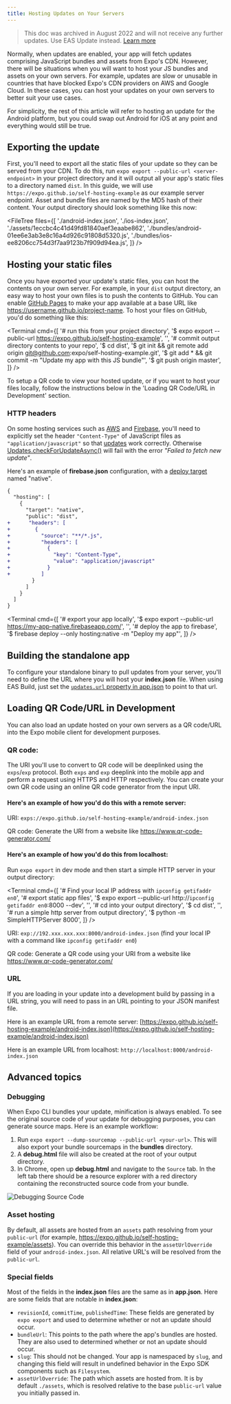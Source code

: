 ```yaml
---
title: Hosting Updates on Your Servers
---
```



> This doc was archived in August 2022 and will not receive any further updates. Use EAS Update instead. [Learn more](/eas-update/introduction)

Normally, when updates are enabled, your app will fetch updates comprising JavaScript bundles and assets from Expo's CDN. However, there will be situations when you will want to host your JS bundles and assets on your own servers. For example, updates are slow or unusable in countries that have blocked Expo's CDN providers on AWS and Google Cloud. In these cases, you can host your updates on your own servers to better suit your use cases.

For simplicity, the rest of this article will refer to hosting an update for the Android platform, but you could swap out Android for iOS at any point and everything would still be true.

## Exporting the update

First, you'll need to export all the static files of your update so they can be served from your CDN. To do this, run `expo export --public-url <server-endpoint>` in your project directory and it will output all your app's static files to a directory named `dist`. In this guide, we will use `https://expo.github.io/self-hosting-example` as our example server endpoint. Asset and bundle files are named by the MD5 hash of their content. Your output directory should look something like this now:

<FileTree
  files={[
    './android-index.json',
    './ios-index.json',
    './assets/1eccbc4c41d49fd81840aef3eaabe862',
    './bundles/android-01ee6e3ab3e8c16a4d926c91808d5320.js',
    './bundles/ios-ee8206cc754d3f7aa9123b7f909d94ea.js',
  ]}
/>

## Hosting your static files

Once you have exported your update's static files, you can host the contents on your own server. For example, in your `dist` output directory, an easy way to host your own files is to push the contents to GitHub. You can enable [GitHub Pages](https://pages.github.com/) to make your app available at a base URL like https://username.github.io/project-name. To host your files on GitHub, you'd do something like this:

<Terminal
  cmd={[
    '# run this from your project directory',
    '$ expo export --public-url https://expo.github.io/self-hosting-example',
    '',
    '# commit output directory contents to your repo',
    '$ cd dist',
    '$ git init && git remote add origin git@github.com:expo/self-hosting-example.git',
    '$ git add * && git commit -m "Update my app with this JS bundle"',
    '$ git push origin master',
  ]}
/>

To setup a QR code to view your hosted update, or if you want to host your files locally, follow the instructions below in the 'Loading QR Code/URL in Development' section.

### HTTP headers

On some hosting services such as [AWS](https://aws.amazon.com/) and [Firebase](http://firebase.google.com/), you'll need to explicitly set the header `"Content-Type"` of JavaScript files as `"application/javascript"` so that [updates](./configuring-updates) work correctly. Otherwise [Updates.checkForUpdateAsync()](/versions/latest/sdk/updates/#updatescheckforupdateasync) will fail with the error _"Failed to fetch new update"_.

Here's an example of **firebase.json** configuration, with a [deploy target](https://firebase.google.com/docs/cli/targets) named "native".

```diff
{
  "hosting": [
    {
      "target": "native",
      "public": "dist",
+      "headers": [
+        {
+          "source": "**/*.js",
+          "headers": [
+            {
+              "key": "Content-Type",
+              "value": "application/javascript"
+            }
+          ]
        }
      ]
    }
  ]
}
```

<Terminal
  cmd={[
    '# export your app locally',
    '$ expo export --public-url https://my-app-native.firebaseapp.com/',
    '',
    '# deploy the app to firebase',
    '$ firebase deploy --only hosting:native -m "Deploy my app"',
  ]}
/>

## Building the standalone app

To configure your standalone binary to pull updates from your server, you'll need to define the URL where you will host your **index.json** file. When using EAS Build, just set the [`updates.url` property in app.json](/versions/latest/config/app/#url) to point to that url.

## Loading QR Code/URL in Development

You can also load an update hosted on your own servers as a QR code/URL into the Expo mobile client for development purposes.

### QR code:

The URI you'll use to convert to QR code will be deeplinked using the `exps`/`exp` protocol. Both `exps` and `exp` deeplink into the mobile app and perform a request using HTTPS and HTTP respectively. You can create your own QR code using an online QR code generator from the input URI.

#### Here's an example of how you'd do this with a remote server:

URI: `exps://expo.github.io/self-hosting-example/android-index.json`

QR code: Generate the URI from a website like https://www.qr-code-generator.com/

#### Here's an example of how you'd do this from localhost:

Run `expo export` in dev mode and then start a simple HTTP server in your output directory:

<Terminal
  cmd={[
    '# Find your local IP address with `ipconfig getifaddr en0`',
    '# export static app files',
    '$ expo export --public-url http://`ipconfig getifaddr en0`:8000 --dev',
    '',
    '# cd into your output directory',
    '$ cd dist',
    '',
    '# run a simple http server from output directory',
    '$ python -m SimpleHTTPServer 8000',
  ]}
/>

URI: `exp://192.xxx.xxx.xxx:8000/android-index.json` (find your local IP with a command like `ipconfig getifaddr en0`)

QR code: Generate a QR code using your URI from a website like https://www.qr-code-generator.com/

### URL

If you are loading in your update into a development build by passing in a URL string, you will need to pass in an URL pointing to your JSON manifest file.

Here is an example URL from a remote server: [https://expo.github.io/self-hosting-example/android-index.json](https://expo.github.io/self-hosting-example/android-index.json)

Here is an example URL from localhost: `http://localhost:8000/android-index.json`

## Advanced topics

### Debugging

When Expo CLI bundles your update, minification is always enabled. To see the original source code of your update for debugging purposes, you can generate source maps. Here is an example workflow:

1. Run `expo export --dump-sourcemap --public-url <your-url>`. This will also export your bundle sourcemaps in the **bundles** directory.
2. A **debug.html** file will also be created at the root of your output directory.
3. In Chrome, open up **debug.html** and navigate to the `Source` tab. In the left tab there should be a resource explorer with a red directory containing the reconstructed source code from your bundle.

![Debugging Source Code](/static/images/host-your-app-debug.png)

### Asset hosting

By default, all assets are hosted from an `assets` path resolving from your `public-url` (for example, https://expo.github.io/self-hosting-example/assets). You can override this behavior in the `assetUrlOverride` field of your `android-index.json`. All relative URL's will be resolved from the `public-url`.

### Special fields

Most of the fields in the **index.json** files are the same as in **app.json**. Here are some fields that are notable in **index.json**:

- `revisionId`, `commitTime`, `publishedTime`: These fields are generated by `expo export` and used to determine whether or not an update should occur.
- `bundleUrl`: This points to the path where the app's bundles are hosted. They are also used to determined whether or not an update should occur.
- `slug`: This should not be changed. Your app is namespaced by `slug`, and changing this field will result in undefined behavior in the Expo SDK components such as `Filesystem`.
- `assetUrlOverride`: The path which assets are hosted from. It is by default `./assets`, which is resolved relative to the base `public-url` value you initially passed in.
